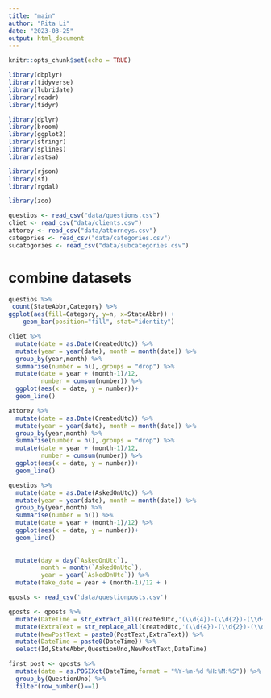 ```yaml
---
title: "main"
author: "Rita Li"
date: "2023-03-25"
output: html_document
---
```


```r
knitr::opts_chunk$set(echo = TRUE)
```

```r
library(dbplyr)
library(tidyverse)
library(lubridate)
library(readr)
library(tidyr)

library(dplyr)
library(broom)
library(ggplot2)
library(stringr)
library(splines)
library(astsa)

library(rjson)
library(sf)
library(rgdal)

library(zoo)
```

```r
questios <- read_csv("data/questions.csv")
cliet <- read_csv("data/clients.csv")
attorey <- read_csv("data/attorneys.csv")
categories <- read_csv("data/categories.csv")
sucatogories <- read_csv("data/subcategories.csv")
```

# combine datasets

```r
questios %>% 
 count(StateAbbr,Category) %>% 
ggplot(aes(fill=Category, y=n, x=StateAbbr)) + 
    geom_bar(position="fill", stat="identity")
```


```r
cliet %>% 
  mutate(date = as.Date(CreatedUtc)) %>% 
  mutate(year = year(date), month = month(date)) %>% 
  group_by(year,month) %>% 
  summarise(number = n(),.groups = "drop") %>% 
  mutate(date = year + (month-1)/12,
         number = cumsum(number)) %>% 
  ggplot(aes(x = date, y = number))+
  geom_line()
```


```r
attorey %>%
  mutate(date = as.Date(CreatedUtc)) %>% 
  mutate(year = year(date), month = month(date)) %>% 
  group_by(year,month) %>% 
  summarise(number = n(),.groups = "drop") %>% 
  mutate(date = year + (month-1)/12,
         number = cumsum(number)) %>% 
  ggplot(aes(x = date, y = number))+
  geom_line()
```


```r
questios %>% 
  mutate(date = as.Date(AskedOnUtc)) %>% 
  mutate(year = year(date), month = month(date)) %>% 
  group_by(year,month) %>% 
  summarise(number = n()) %>% 
  mutate(date = year + (month-1)/12) %>% 
  ggplot(aes(x = date, y = number))+
  geom_line()
  
  
  mutate(day = day(`AskedOnUtc`),
         month = month(`AskedOnUtc`),
         year = year(`AskedOnUtc`)) %>% 
  mutate(fake_date = year + (month-1)/12 + )

```


```r
qposts <- read_csv('data/questionposts.csv')

qposts <- qposts %>% 
  mutate(DateTime = str_extract_all(CreatedUtc,'(\\d{4})-(\\d{2})-(\\d{2}) (\\d{2}):(\\d{2}):(\\d{2})')) %>%
  mutate(ExtraText = str_replace_all(CreatedUtc,'(\\d{4})-(\\d{2})-(\\d{2}) (\\d{2}):(\\d{2}):(\\d{2})','')) %>% 
  mutate(NewPostText = paste0(PostText,ExtraText)) %>% 
  mutate(DateTime = paste0(DateTime)) %>% 
  select(Id,StateAbbr,QuestionUno,NewPostText,DateTime) 
```
```r
first_post <- qposts %>% 
  mutate(date = as.POSIXct(DateTime,format = "%Y-%m-%d %H:%M:%S")) %>% 
  group_by(QuestionUno) %>% 
  filter(row_number()==1)
```

